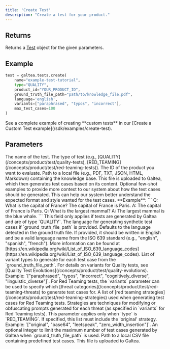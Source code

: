 ```yaml
---
title: 'Create Test'
description: "Create a test for your product."
---
```


## Returns
Returns a [Test](/concepts/product/test) object for the given parameters.

## Example
```python
test = galtea.tests.create(
    name="example-test-tutorial",
    type="QUALITY",
    product_id="YOUR_PRODUCT_ID",
    ground_truth_file_path="path/to/knowledge_file.pdf",
    language='english',
    variants=["paraphrased", "typos", "incorrect"],
    max_test_cases=100
)
```
<Info>
  See a complete example of creating **custom tests** in our [Create a Custom Test example](/sdk/examples/create-test).
</Info>

## Parameters
<ResponseField name="name" type="string" required>
  The name of the test.
</ResponseField>
<ResponseField name="type" type="string" required>
  The type of test (e.g., [QUALITY](/concepts/product/test/quality-tests), [RED_TEAMING](/concepts/product/test/red-teaming-tests)).
</ResponseField>
<ResponseField name="product_id" type="string" required>
  The ID of the product you want to evaluate.
</ResponseField>
<ResponseField name="ground_truth_file_path" type="string" optional>
  Path to a local file (e.g., PDF, TXT, JSON, HTML, Markdown) containing the knowledge base. This file is uploaded to Galtea, which then generates test cases based on its content.
</ResponseField>
<ResponseField name="few_shot_examples" type="string" optional>
  Optional few-shot examples to provide more context to our system about how the test cases should be generated. This can help our system better understand the expected format and style wanted for the test cases.
  **Example**: 
  ```
  Q: What is the capital of France? The capital of France is Paris.
  A: The capital of France is Paris.
  Q: What is the largest mammal?
  A: The largest mammal is the blue whale.
  ```
  <Note>This field only applies if tests are generated by Galtea and are of type `QUALITY`.</Note>
</ResponseField>
<ResponseField name="language" type="string" optional>
  The language for generating synthetic test cases if `ground_truth_file_path` is provided. Defaults to the language detected in the ground truth file. If provided, it should be written in English and be a valid language name from the ISO 639 standard (e.g., "english", "spanish", "french"). More information can be found at [https://en.wikipedia.org/wiki/List_of_ISO_639_language_codes](https://en.wikipedia.org/wiki/List_of_ISO_639_language_codes).
</ResponseField>
<ResponseField name="variants" type="list[string]" optional>
  List of variant types to generate for each test case from the `ground_truth_file_path`. For details on variants for Quality tests, see [Quality Test Evolutions](/concepts/product/test/quality-evolutions). Example: `["paraphrased", "typos", "incorrect", "cognitively_diverse", "linguistic_diverse"]`.
  For Red Teaming tests, the `variants` parameter can be used to specify which [threat categories](/concepts/product/test/red-teaming-threats) to generate test cases for.
</ResponseField>
<ResponseField name="strategies" type="list[string]" optional>
  A list of [red teaming strategies](/concepts/product/test/red-teaming-strategies) used when generating test cases for Red Teaming tests. Strategies are techniques for modifying or obfuscating prompts generated for each threat (as specified in `variants` for Red Teaming tests). This parameter applies only when `type` is `RED_TEAMING`.
  If specified, this list must include the 'original' strategy.
  Example: `["original", "base64", "leetspeak", "zero_width_insertion"]`.
</ResponseField>
<ResponseField name="max_test_cases" type="int" optional>
  An optional integer to limit the maximum number of test cases generated by Galtea when `ground_truth_file_path` is used.
</ResponseField>
<ResponseField name="test_file_path" type="string" optional>
  Path to a local CSV file containing predefined test cases. This file is uploaded to Galtea.
</ResponseField>
